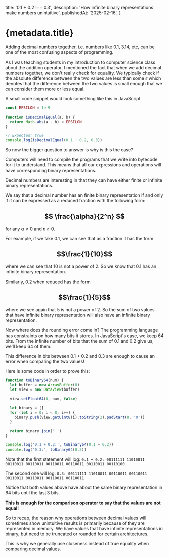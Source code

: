   title: '0.1 + 0.2 !== 0.3',
  description: 'How infinite binary representations make numbers unintuitive',
  publishedAt: '2025-02-16',
}

# {metadata.title}

Adding decimal numbers together, i.e. numbers like 0.1, 3.14, etc, can be one of the most confusing aspects of programming.

As I was teaching students in my introduction to computer science class about the addition operator, I mentioned the fact
that when we add decimal numbers together, we don't really check for equality. We typically check if the absolute
difference between the two values are less than some $\epsilon$ which denotes that the difference between the two values is
small enough that we can consider them more or less equal.

A small code snippet would look something like this in JavaScript

```javascript
const EPSILON = 1e-9

function isDecimalEqual(a, b) {
  return Math.abs(a - b) < EPSILON
}

// Expected: true
console.log(isDecimalEqual(0.1 + 0.2, 0.3))
```

So now the bigger question to answer is why is this the case?

Computers will need to compile the programs that we write into bytecode for it to understand.
This means that all our expressions and operations will have corresponding binary representations.

Decimal numbers are interesting in that they can have either finite or infinite binary representations.

We say that a decimal number has an finite binary representation if and only if it can be expressed
as a reduced fraction with the following form:

## $$ \frac{\alpha}{2^n} $$

for any $\alpha \neq 0$ and $n \ge 0$.

For example, if we take 0.1, we can see that as a fraction it has the form

## $$\frac{1}{10}$$

where we can see that 10 is not a power of 2. So we know that $0.1$ has an infinite binary representation.

Similarly, 0.2 when reduced has the form

## $$\frac{1}{5}$$

where we see again that 5 is not a power of 2. So the sum of two values that have infinite binary representation
will also have an infinite binary representation.

Now where does the rounding error come in? The programming language has constraints on how many bits it stores.
In JavaScript's case, we keep 64 bits. From the infinite number of bits that the sum of 0.1 and 0.2 give us, we'll
keep 64 of them.

This difference in bits between 0.1 + 0.2 and 0.3 are enough to cause an error when comparing the two values!

Here is some code in order to prove this:

```javascript
function toBinary64(num) {
  let buffer = new ArrayBuffer(8)
  let view = new DataView(buffer)

  view.setFloat64(0, num, false)

  let binary = []
  for (let i = 0; i < 8; i++) {
    binary.push(view.getUint8(i).toString(2).padStart(8, '0'))
  }

  return binary.join(' ')
}

console.log('0.1 + 0.2:', toBinary64(0.1 + 0.2))
console.log('0.3:', toBinary64(0.3))
```

Note that the first statement will log: `0.1 + 0.2: 00111111 11010011 00110011 00110011 00110011 00110011 00110011 00110100`

The second one will log: `0.3: 00111111 11010011 00110011 00110011 00110011 00110011 00110011 00110011`

Notice that both values above have about the same binary representation in 64 bits until the last 3 bits.

**This is enough for the comparison operator to say that the values are not equal!**

So to recap, the reason why operations between decimal values will sometimes show unintuitive results
is primarily because of they are represented in memory. We have values that have
infinite representations in binary, but need to be truncated or rounded for certain architectures.

This is why we generally use closeness instead of true equality when comparing decimal values.
